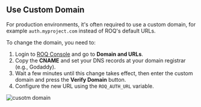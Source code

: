 ## Use Custom Domain

For production environments, it's often required to use a custom domain, for example `auth.myproject.com` instead of ROQ's default URLs. 

To change the domain, you need to:

1. Login to [ROQ Console](https://console.roq.tech/) and go to **Domain and URLs**.
2. Copy the **CNAME** and set your DNS records at your domain registrar (e.g., Godaddy).
3. Wait a few minutes until this change takes effect, then enter the custom domain and press the **Verify Domain** button.
4. Configure the new URL using the `ROQ_AUTH_URL` variable.

![cusotm domain](/screenshots/custom-domain.png)
